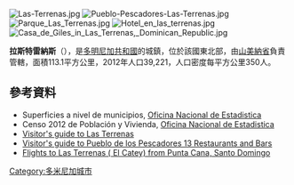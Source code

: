 [[Image:Las-Terrenas.jpg|right]]
[[Image:Pueblo-Pescadores-Las-Terrenas.jpg|thumb]]
[[Image:Parque_Las_Terrenas.jpg|thumb]]
[[Image:Hotel_en_las_terrenas.jpg|thumb]]
[[Image:Casa_de_Giles_in_Las_Terrenas,_Dominican_Republic.jpg|thumb]]

{{Coord|19|19|12|N|69|31|48|W|display=title}}

'''拉斯特雷納斯'''（{{lang-es|Las Terrenas}}），是[[多明尼加共和國|多明尼加共和國]]的城鎮，位於該國東北部，由[[山美納省|山美納省]]負責管轄，面積113.1平方公里，2012年人口39,221，人口密度每平方公里350人。

==參考資料==
*Superficies a nivel de municipios, [https://web.archive.org/web/20090417021712/http://one.gob.do/index.php?option=com_content&task=view&id=63&Itemid=283 Oficina Nacional de Estadistica]
*Censo 2012 de Población y Vivienda, [http://one.gob.do/ Oficina Nacional de Estadistica]
*[http://mydominicanvacation.com/cities/Las-Terrenas-Dominican-Republic.html Visitor's guide to Las Terrenas] {{Wayback|url=http://mydominicanvacation.com/cities/Las-Terrenas-Dominican-Republic.html |date=20150508090254 }}
*[https://web.archive.org/web/20140417013949/http://www.pueblo-de-los-pescadores.com/  Visitor's guide to Pueblo de los Pescadores 13 Restaurants and Bars]
*[https://web.archive.org/web/20161021060352/http://www.dominicanplanecharters.com/  Flights to Las Terrenas ( El Catey) from Punta Cana, Santo Domingo]

{{DominicanRepublic-geo-stub}}
[[Category:多米尼加城市|Category:多米尼加城市]]